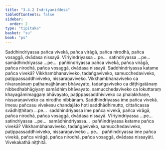 ```yaml
---
title: "3.4.2 Indriyaniddesa"
tableOfContents: false
sidebar:
  order: 2
type: "tipitaka"
basket: "su"
book: "ps"
---
```



<DynamicBreadcrumb />

<Division number="27" book="ps">

<Paragraph number="1850" book="ps">
Saddhindriyassa pañca vivekā, pañca virāgā, pañca nirodhā, pañca vosaggā, dvādasa nissayā. Vīriyindriyassa …pe…  satindriyassa …pe…  samādhindriyassa …pe…  paññindriyassa pañca vivekā, pañca virāgā, pañca nirodhā, pañca vosaggā, dvādasa nissayā.
</Paragraph>

<Paragraph number="1851" book="ps">
<Emphasis>Saddhindriyassa katame pañca vivekā?</Emphasis> Vikkhambhanaviveko, tadaṅgaviveko, samucchedaviveko, paṭippassaddhiviveko, nissaraṇaviveko. Vikkhambhanaviveko ca nīvaraṇānaṃ paṭhamajjhānaṃ bhāvayato, tadaṅgaviveko ca diṭṭhigatānaṃ nibbedhabhāgiyaṃ samādhiṃ bhāvayato, samucchedaviveko ca lokuttaraṃ khayagāmimaggaṃ bhāvayato, paṭippassaddhiviveko ca phalakkhaṇe, nissaraṇaviveko ca nirodho nibbānaṃ. Saddhindriyassa ime pañca vivekā. Imesu pañcasu vivekesu chandajāto hoti saddhādhimutto, cittañcassa svādhiṭṭhitaṃ …pe…  saddhindriyassa ime pañca vivekā, pañca virāgā, pañca nirodhā, pañca vosaggā, dvādasa nissayā.
</Paragraph>

<Paragraph number="1852" book="ps">
Vīriyindriyassa …pe…  satindriyassa …pe…  samādhindriyassa…  paññindriyassa katame pañca vivekā? Vikkhambhanaviveko, tadaṅgaviveko, samucchedaviveko, paṭippassaddhiviveko, nissaraṇaviveko …pe…  paññindriyassa ime pañca vivekā, pañca virāgā, pañca nirodhā, pañca vosaggā, dvādasa nissayāti.

</Paragraph>
</Division>

<Paragraph number="1853" type="center" book="ps">
Vivekakathā niṭṭhitā.
</Paragraph>